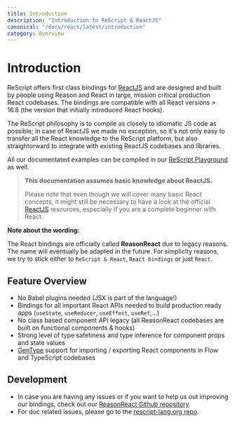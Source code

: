 ```yaml
---
title: Introduction
description: "Introduction to ReScript & ReactJS"
canonical: "/docs/react/latest/introduction"
category: Overview
---
```


# Introduction

ReScript offers first class bindings for [ReactJS](https://reactjs.org) and are designed and built by people using Reason and React in large, mission critical production React codebases. The bindings are compatible with all React versions > 16.8 (the version that initially introduced React hooks).

The ReScript philosophy is to compile as closely to idiomatic JS code as possible; in case of ReactJS we made no exception, so it's not only easy to transfer all the React knowledge to the ReScript platform, but also straightorward to integrate with existing ReactJS codebases and libraries.

All our documentated examples can be compiled in our [ReScript Playground](/try) as well.

> **This documentation assumes basic knowledge about ReactJS.**
>
> Please note that even though we will cover many basic React concepts, it might still be necessary to have a look at the official [ReactJS](https://reactjs.org) resources, especially if you are a complete beginner with React.

<Warn>

**Note about the wording:**

The React bindings are officially called **ReasonReact** due to legacy reasons. The name will eventually be adapted in the future. For simplicity reasons, we try to stick either to `ReScript & React`, `React bindings` or just `React`. 

</Warn>

## Feature Overview

- No Babel plugins needed (JSX is part of the language!)
- Bindings for all important React APIs needed to build production ready apps (`useState`, `useReducer`, `useEffect`, `useRef`,...)
- No class based component API legacy (all ReasonReact codebases are built on functional components & hooks)
- Strong level of type safetiness and type inference for component props and state values
- [GenType](/docs/gentype/latest) support for importing / exporting React components in Flow and TypeScript codebases

## Development

 - In case you are having any issues or if you want to help us out improving our bindings, check out our [ReasonReact Github repository](https://github.com/reasonml/reason-react).
- For doc related issues, please go to the [rescript-lang.org repo](https://github.com/reason-association/rescript-lang.org).
